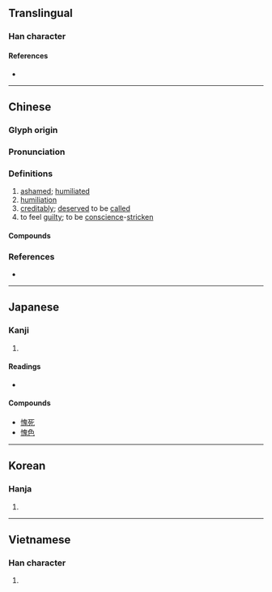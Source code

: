 {{character info/new}}
{{also|媿}}
==Translingual==

===Han character===
{{Han char|rn=61|rad=心|as=10|sn=13|four=96013|canj=PHUI|ids=⿰忄鬼}}

====References====
* {{Han ref|kx=0396.080|dkj=10982|dj=0734.150|hdz=42329.110|uh=6127|ud=24871|bh=B75C|bd=46940}}

----

==Chinese==
{{zh-forms}}

===Glyph origin===
{{Han etym}}

===Pronunciation===
{{zh-pron
|m=kuì
|c=kwai3,kwai5
|mn=khùi
|mc=y
|oc=y
|cat=n,v,a,adv
}}

===Definitions===
{{zh-hanzi}}

# [[ashamed]]; [[humiliated]]
# [[humiliation]]
# [[creditably]]; [[deserved]] to be [[called]]
# to feel [[guilty]]; to be [[conscience]]-[[stricken]]
====Compounds====
{{zh-der|愧對|愧恨|愧悔|愧疚|愧色|愧痛|不愧不怍|不愧屋漏|愧恧|愧怍|俯仰無愧|惶愧|愧汗|問心無愧|受之有愧|感愧並交|慚愧無地|不愧|愧赧|愧汗怍人|愧歉|愧服|愧不敢當|感愧交集|愧惶無地|悔愧|仰不愧天|居心無愧|慚愧|於心無愧|滿面羞愧|捫心無愧|林慚澗愧|文愧金聲|抱愧|無愧|當之無愧|羞愧|討愧|自愧弗如|赧愧}}

===References===
* {{R:yue:mfccd}}

----

==Japanese==

===Kanji===
{{ja-kanji|grade=|rs=心10}}

# {{defn|lang=ja|sort=心10}}

====Readings====
* {{ja-readings|on=[[き]] (ki)|kun=[[はじる]] (hajiru)}}

====Compounds====
* [[愧死]]
* [[愧色]]

----

==Korean==

===Hanja===
{{ko-hanja|hangeul=괴|eumhun=|rv=goe|mr=koe|y=koy}}

# {{defn|lang=ko|sort=心10}}

----

==Vietnamese==

===Han character===
{{vi-readings|rs=心10| hanviet = quý}}

# {{defn|lang=vi|sort=心10}}

{{cln|vi|Han tu}}